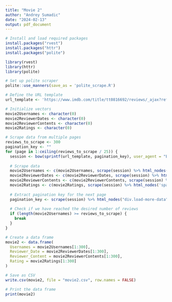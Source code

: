 ```yaml
---
title: "Movie 2"
author: "Andrey Sumadic"
date: "2024-02-13"
output: pdf_document
---
```


```r
# Install and load required packages
install.packages("rvest")
install.packages("httr")
install.packages("polite")
```

```r

library(rvest)
library(httr)
library(polite)
```

```r
# Set up polite scraper
polite::use_manners(save_as = 'polite_scrape.R')
```

```r
# Define the URL template
url_template <- 'https://www.imdb.com/title/tt0816692/reviews/_ajax?ref_=undefined&paginationKey=%s'
```

```r
# Initialize vectors
movie2Usernames <- character(0)
movie2ReviewerDates <- character(0)
movie2ReviewerContents <- character(0)
movie2Ratings <- character(0)
```

```r
# Scrape data from multiple pages
reviews_to_scrape <- 300
pagination_key <- ""
for (page in 1:ceiling(reviews_to_scrape / 25)) {
  session <- bow(sprintf(url_template, pagination_key), user_agent = "Educational")
  
  # Scrape data
  movie2Usernames <- c(movie2Usernames, scrape(session) %>% html_nodes('span.display-name-link') %>% html_text())
  movie2ReviewerDates <- c(movie2ReviewerDates, scrape(session) %>% html_nodes('span.review-date') %>% html_text())
  movie2ReviewerContents <- c(movie2ReviewerContents, scrape(session) %>% html_nodes('div.text.show-more__control') %>% html_text())
  movie2Ratings <- c(movie2Ratings, scrape(session) %>% html_nodes('span.rating-other-user-rating') %>% html_text())
  
  # Extract pagination key for the next page
  pagination_key <- scrape(session) %>% html_nodes("div.load-more-data") %>% html_attr("data-key")
  
  # Check if we have reached the desired number of reviews
  if (length(movie2Usernames) >= reviews_to_scrape) {
    break
  }
}
```

```r
# Create a data frame
movie2 <- data.frame(
  Usernames = movie2Usernames[1:300],
  Reviewer_Date = movie2ReviewerDates[1:300],
  Reviewer_Content = movie2ReviewerContents[1:300],
  Rating = movie2Ratings[1:300]
)
```

```r
# Save as CSV
write.csv(movie2, file = "movie2.csv", row.names = FALSE)
```

```r
# Print the data frame
print(movie2)

```